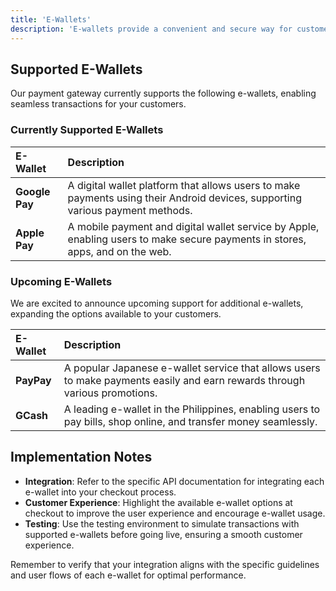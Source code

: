 ```yaml
---
title: 'E-Wallets'
description: 'E-wallets provide a convenient and secure way for customers to make payments, enhancing the overall shopping experience. This section offers an overview of the e-wallets supported by our payment gateway, helping merchants expand their payment options.'
---
```


## **Supported E-Wallets**

Our payment gateway currently supports the following e-wallets, enabling seamless transactions for your customers.

### **Currently Supported E-Wallets**

| E-Wallet     | Description                                                                                       |
|:-------------|:--------------------------------------------------------------------------------------------------|
| **Google Pay** | A digital wallet platform that allows users to make payments using their Android devices, supporting various payment methods. |
| **Apple Pay**  | A mobile payment and digital wallet service by Apple, enabling users to make secure payments in stores, apps, and on the web. |


### **Upcoming E-Wallets**

We are excited to announce upcoming support for additional e-wallets, expanding the options available to your customers.

| E-Wallet     | Description                                                                                       |
|:-------------|:--------------------------------------------------------------------------------------------------|
| **PayPay**   | A popular Japanese e-wallet service that allows users to make payments easily and earn rewards through various promotions. |
| **GCash**    | A leading e-wallet in the Philippines, enabling users to pay bills, shop online, and transfer money seamlessly. |


## **Implementation Notes**

- **Integration**: Refer to the specific API documentation for integrating each e-wallet into your checkout process.
- **Customer Experience**: Highlight the available e-wallet options at checkout to improve the user experience and encourage e-wallet usage.
- **Testing**: Use the testing environment to simulate transactions with supported e-wallets before going live, ensuring a smooth customer experience.

<Note>
  Remember to verify that your integration aligns with the specific guidelines and user flows of each e-wallet for optimal performance.
</Note>
